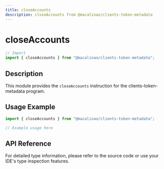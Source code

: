 ```yaml
---
title: closeAccounts
description: closeAccounts from @macalinao/clients-token-metadata
---
```


# closeAccounts

```typescript
// Import
import { closeAccounts } from "@macalinao/clients-token-metadata";
```

## Description

This module provides the `closeAccounts` instruction for the clients-token-metadata program.

## Usage Example

```typescript
import { closeAccounts } from "@macalinao/clients-token-metadata";

// Example usage here
```

## API Reference

For detailed type information, please refer to the source code or use your IDE's type inspection features.
